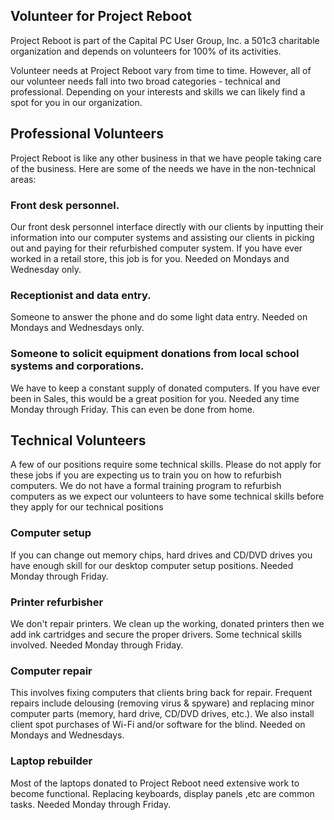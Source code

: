 
## Volunteer for Project Reboot

<Float>Project Reboot is part of the Capital PC User Group, Inc. a 501c3 charitable organization and depends on volunteers for 100% of its activities.</Float>

Volunteer needs at Project Reboot vary from time to time. However, all of our volunteer needs fall into two broad categories - technical and professional. Depending on your interests and skills we can likely find a spot for you in our organization.

## Professional Volunteers

Project Reboot is like any other business in that we have people taking care of the business. Here are some of the needs we have in the non-technical areas:

### Front desk personnel.

Our front desk personnel interface directly with our clients by inputting their information into our computer systems and assisting our clients in picking out and paying for their refurbished computer system. If you have ever worked in a retail store, this job is for you. Needed on Mondays and Wednesday only.

### Receptionist and data entry.

Someone to answer the phone and do some light data entry. Needed on Mondays and Wednesdays only.

### Someone to solicit equipment donations from local school systems and corporations.

We have to keep a constant supply of donated computers. If you have ever been in Sales, this would be a great position for you. Needed any time Monday through Friday. This can even be done from home.

## Technical Volunteers

A few of our positions require some technical skills. Please do not apply for these jobs if you are expecting us to train you on how to refurbish computers. We do not have a formal training program to refurbish computers as we expect our volunteers to have some technical skills before they apply for our technical positions

### Computer setup

If you can change out memory chips, hard drives and CD/DVD drives you have enough skill for our desktop computer setup positions. Needed Monday through Friday.

### Printer refurbisher

We don't repair printers. We clean up the working, donated printers then we add ink cartridges and secure the proper drivers. Some technical skills involved. Needed Monday through Friday.

### Computer repair

This involves fixing computers that clients bring back for repair. Frequent repairs include delousing (removing virus & spyware) and replacing minor computer parts (memory, hard drive, CD/DVD drives, etc.). We also install client spot purchases of Wi-Fi and/or software for the blind. Needed on Mondays and Wednesdays.

### Laptop rebuilder

Most of the laptops donated to Project Reboot need extensive work to become functional. Replacing keyboards, display panels ,etc are common tasks. Needed Monday through Friday.
